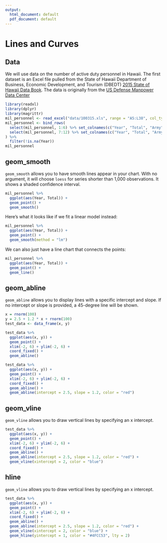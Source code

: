 ```yaml
---
output:
  html_document: default
  pdf_document: default
---
```


# Lines and Curves

## Data

We will use data on the number of active duty personnel in Hawaii. The first dataset is an
Excel file pulled from the State of Hawaii Department of Business, Economic Development, and
Tourism (DBEDT) [2015 State of Hawaii Data Book](http://dbedt.hawaii.gov/economic/databook/2015-individual/). 
The data is originally from the [US Defense Manpower Data Center](www.dmdc.osd.mil/appj/dwp/stats_reports.jsp)

```r
library(readxl)
library(dplyr)
library(magrittr)
mil_personnel <- read_excel("data/100315.xls", range = "A5:L38", col_types = "numeric")
mil_personnel <- bind_rows(
  select(mil_personnel, 1:6) %>% set_colnames(c("Year", "Total", "Army", "Navy", "Marine Corps", "Air Force")),
  select(mil_personnel, 7:12) %>% set_colnames(c("Year", "Total", "Army", "Navy", "Marine Corps", "Air Force"))
) %>%
  filter(!is.na(Year))
mil_personnel
```


## geom_smooth

`geom_smooth` allows you to have smooth lines appear in your chart. With no argument, it will
choose `loess` for series shorter than 1,000 observations. It shows a shaded confidence interval.

```r
mil_personnel %>%
  ggplot(aes(Year, Total)) +
  geom_point() +
  geom_smooth()
```

Here's what it looks like if we fit a linear model instead:

```r
mil_personnel %>%
  ggplot(aes(Year, Total)) +
  geom_point() +
  geom_smooth(method = "lm")
```

We can also just have a line chart that connects the points:

```r
mil_personnel %>%
  ggplot(aes(Year, Total)) +
  geom_point() +
  geom_line()
```

## geom_abline

`geom_abline` allows you to display lines with a specific intercept and slope. If no intercept or slope is
provided, a 45-degree line will be shown.

```r
x = rnorm(100)
y = 2.5 + 1.2 * x + rnorm(100)
test_data <- data_frame(x, y)

test_data %>% 
  ggplot(aes(x, y)) +
  geom_point() +
  xlim(-2, 6) + ylim(-2, 6) +
  coord_fixed() +
  geom_abline() 
```

```r
test_data %>% 
  ggplot(aes(x, y)) +
  geom_point() +
  xlim(-2, 6) + ylim(-2, 6) +
  coord_fixed() +
  geom_abline() +
  geom_abline(intercept = 2.5, slope = 1.2, color = "red") 
```

## geom_vline

`geom_vline` allows you to draw vertical lines by specifying an x intercept.

```r
test_data %>% 
  ggplot(aes(x, y)) +
  geom_point() +
  xlim(-2, 6) + ylim(-2, 6) +
  coord_fixed() +
  geom_abline() +
  geom_abline(intercept = 2.5, slope = 1.2, color = "red") +
  geom_vline(xintercept = 2, color = "blue")
```

## hline

`geom_vline` allows you to draw vertical lines by specifying an x intercept.

```r
test_data %>% 
  ggplot(aes(x, y)) +
  geom_point() +
  xlim(-2, 6) + ylim(-2, 6) +
  coord_fixed() +
  geom_abline() +
  geom_abline(intercept = 2.5, slope = 1.2, color = "red") +
  geom_vline(xintercept = 2, color = "blue") +
  geom_hline(yintercept = 1, color = "#4FCC53", lty = 2)
```
